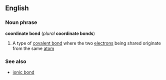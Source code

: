 ==English==
===Noun phrase===

'''coordinate bond''' (''plural'' '''coordinate bonds''')
#{{chemistry}} A type of [[covalent bond]] where the two [[electron]]s being shared originate from the same [[atom]]

===See also===
*[[ionic bond]]